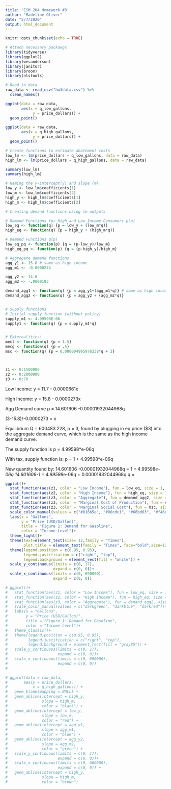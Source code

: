 ```yaml
---
title: 'ESM 204 Homework #3'
author: "Madeline Oliver"
date: "5/7/2020"
output: html_document
---
```


```r
knitr::opts_chunk$set(echo = TRUE)
```

```r

# Attach necessary packaegs
library(tidyverse)
library(ggplot2)
library(wesanderson)
library(janitor)
library(broom)
library(nlstools)
```


```r
# Read in data
raw_data <- read_csv("hw3data.csv") %>%
  clean_names()
```
```r
ggplot(data = raw_data, 
       aes(x = q_low_gallons,
            y = price_dollars)) +
  geom_point()

ggplot(data = raw_data, 
       aes(x = q_high_gallons,
            y = price_dollars)) +
  geom_point()

# Create functions to estimate abatement costs
low_lm <- lm(price_dollars ~ q_low_gallons, data = raw_data)
high_lm <- lm(price_dollars ~ q_high_gallons, data = raw_data)

summary(low_lm)
summary(high_lm)
```
```r
# Naming the y-intercept(y) and slope (m)
low_y <- low_lm$coefficients[1]
low_m <- low_lm$coefficients[2]
high_y <- high_lm$coefficients[1]
high_m <- high_lm$coefficients[2]

```


```r
# Creating demand functions using lm outputs

# Demand Functions for High and Low Income Consumers p(q)
low_eq <- function(q) {p = low_y + (low_m*q)}
high_eq <- function(q) {p = high_y + (high_m*q)}

# Demand Functions q(p)
low_eq_pq <- function(p) {q = (p-low_y)/low_m}
high_eq_pq <- function(p) {q = (p-high_y)/high_m}

# Aggregate demand functions
agg_y1 <- 15.8 # same as high income
agg_m1 <- -0.0000273

agg_y2 <- 14.6
agg_m2 <- -.0000193

demand_agg1 <- function(q) {p = agg_y1+(agg_m1*q)} # same as high income D
demand_agg2 <- function(q) {p = agg_y2 + (agg_m2*q)}


# Supply functions
# Initial supply function (without policy)
supply_m1 <- 4.99598E-06 
supply1 <- function(q) {p = supply_m1*q}


# Externalities!
mecl <- function(q) {p = 1.5}
mecg <- function(q) {p = .5}
msc <- function(q) {p = 0.000004995976338*q + 2}



z1 <- 0:1500000
z2 <- 0:2000000
z3 <- 0:70
```

Low Income:
y = 11.7 - 0.0000661x

High Income: 
y = 15.8 - 0.0000273x


Agg Demand curve
p = 14.601606 -0.00001932044968q

(3-15.8)/-0.0000273 = x


Equilibrium Q = 600483.228, p = 3, found by plugging in eq price ($3) into the aggregate demand curve, which is the same as the high income demand curve. 

The supply function is p = 4.99598*e-06q

With tax, supply function is: p = 1 + 4.99598*e-06q

New quantity found by:
14.601606 -0.00001932044968q = 1 + 4.99598*e-06q
14.601606-1 = 4.99598*e-06q + 0.00001932044968q
q = 


```r

ggplot()+
  stat_function(aes(z1, color = "Low Income"), fun = low_eq, size = 1, show.legend = TRUE)+
  stat_function(aes(z2, color = "High Income"), fun = high_eq, size = 1, show.legend = TRUE)+
  stat_function(aes(z3, color = "Aggregate"), fun = demand_agg2, size = 1, show.legend = TRUE)+
  stat_function(aes(z3, color = "Marginal Cost of Production"), fun = supply1, size = 1, show.legend = TRUE)+
  stat_function(aes(z3, color = "Marginal Social Cost"), fun = msc, size = 1, show.legend = TRUE)+
  scale_color_manual(values = c("#01665e", "#80cdc1", "#66bd63", "#f46d43", "#d73027"))+
  labs(x = "Gallons",
       y = "Price (USD/Gallon)",
       title = "Figure 1: Demand for Gasoline",
       color = "Income Level")+
  theme_light()+
  theme(text=element_text(size= 12,family = "Times"),
        plot.title = element_text(family = "Times", face="bold",size=12))+
  theme(legend.position = c(0.95, 0.95),
        legend.justification = c("right", "top"),
        legend.background = element_rect(fill = "white")) +
  scale_y_continuous(limits = c(0, 17),
                     expand = c(0, 0))+
  scale_x_continuous(limits = c(0, 690000),
                     expand = c(0, 0))


```





```r
# ggplot()+
#   stat_function(aes(z1, color = "Low Income"), fun = low_eq, size = 1, show.legend = TRUE)+
#   stat_function(aes(z2, color = "High Income"), fun = high_eq, size = 1, show.legend = TRUE)+
#   stat_function(aes(z3, color = "Aggregate"), fun = demand_agg2, size = 1, show.legend = TRUE)+
#   scale_color_manual(values = c("darkgreen", "darkblue", "darkred"))+
#   labs(x = "Gallons",
#        y = "Price (USD/Gallon)",
#        title = "Figure 1: Demand for Gasoline",
#        color = "Income Level")+
#   theme_classic()+
#   theme(legend.position = c(0.95, 0.95),
#         legend.justification = c("right", "top"),
#         legend.background = element_rect(fill = "gray85")) +
#   scale_y_continuous(limits = c(0, 17),
#                      expand = c(0, 0))+
#   scale_x_continuous(limits = c(0, 690000),
#                      expand = c(0, 0))
#   

```

```r
# ggplot(data = raw_data, 
#       aes(y = price_dollars,
#           x = q_high_gallons)) +
#   geom_blank(mapping = NULL) +
#   geom_abline(intercept = high_y, 
#               slope = high_m, 
#               color = "black") + 
#   geom_abline(intercept = low_y, 
#               slope = low_m, 
#               color = "red") +
#   geom_abline(intercept = agg_y1, 
#               slope = agg_m1, 
#               color = "blue") +
#   geom_abline(intercept = agg_y2, 
#               slope = agg_m2, 
#               color = "green") + 
#   scale_y_continuous(limits = c(0, 17),
#                      expand = c(0, 0))+
#   scale_x_continuous(limits = c(0, 600000),
#                      expand = c(0, 0)) +
#   geom_abline(intercept = high_y, 
#               slope = high_m, 
#               color = "brown")

```



